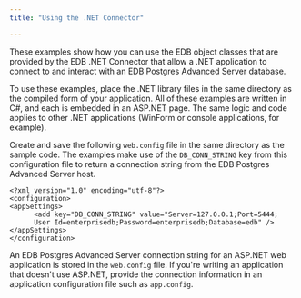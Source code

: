 ```yaml
---
title: "Using the .NET Connector"

---
```


<div id="using_the_net_connector" class="registered_link"></div>

These examples show how you can use the EDB object classes that are provided by the EDB .NET Connector that allow a .NET application to connect to and interact with an EDB Postgres Advanced Server database.

To use these examples, place the .NET library files in the same directory as the compiled form of your application. All of these examples are written in C#, and each is embedded in an ASP.NET page. The same logic and code applies to other .NET applications (WinForm or console applications, for example).

Create and save the following `web.config` file in the same directory as the sample code. The examples make use of the `DB_CONN_STRING` key from this configuration file to return a connection string from the EDB Postgres Advanced Server host.

```text
<?xml version="1.0" encoding="utf-8"?>
<configuration>
<appSettings>
      <add key="DB_CONN_STRING" value="Server=127.0.0.1;Port=5444;
      User Id=enterprisedb;Password=enterprisedb;Database=edb" />
</appSettings>
</configuration>
```

An EDB Postgres Advanced Server connection string for an ASP.NET web application is stored in the `web.config` file. If you're writing an application that doesn't use ASP.NET, provide the connection information in an application configuration file such as `app.config`.
